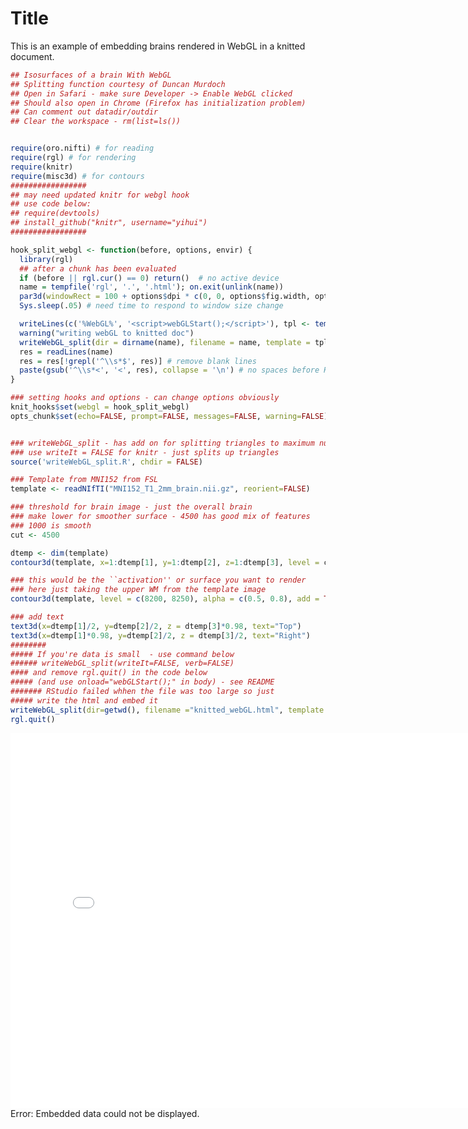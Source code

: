 Title
========================================================

This is an example of embedding brains rendered in WebGL in a knitted document.

```r
## Isosurfaces of a brain With WebGL
## Splitting function courtesy of Duncan Murdoch
## Open in Safari - make sure Developer -> Enable WebGL clicked
## Should also open in Chrome (Firefox has initialization problem)
## Can comment out datadir/outdir 
## Clear the workspace - rm(list=ls())


require(oro.nifti) # for reading
require(rgl) # for rendering
require(knitr)
require(misc3d) # for contours
#################
## may need updated knitr for webgl hook
## use code below:
## require(devtools)
## install_github("knitr", username="yihui")
#################

hook_split_webgl <- function(before, options, envir) {
  library(rgl)
  ## after a chunk has been evaluated
  if (before || rgl.cur() == 0) return()  # no active device
  name = tempfile('rgl', '.', '.html'); on.exit(unlink(name))
  par3d(windowRect = 100 + options$dpi * c(0, 0, options$fig.width, options$fig.height))
  Sys.sleep(.05) # need time to respond to window size change

  writeLines(c('%WebGL%', '<script>webGLStart();</script>'), tpl <- tempfile())
  warning("writing webGL to knitted doc")
  writeWebGL_split(dir = dirname(name), filename = name, template = tpl)
  res = readLines(name)
  res = res[!grepl('^\\s*$', res)] # remove blank lines
  paste(gsub('^\\s*<', '<', res), collapse = '\n') # no spaces before HTML tags
}

### setting hooks and options - can change options obviously
knit_hooks$set(webgl = hook_split_webgl)
opts_chunk$set(echo=FALSE, prompt=FALSE, messages=FALSE, warning=FALSE)


### writeWebGL_split - has add on for splitting triangles to maximum number of vertices
### use writeIt = FALSE for knitr - just splits up triangles
source('writeWebGL_split.R', chdir = FALSE)
```

```r
### Template from MNI152 from FSL
template <- readNIfTI("MNI152_T1_2mm_brain.nii.gz", reorient=FALSE)
```

```r
### threshold for brain image - just the overall brain
### make lower for smoother surface - 4500 has good mix of features
### 1000 is smooth
cut <- 4500

dtemp <- dim(template)
contour3d(template, x=1:dtemp[1], y=1:dtemp[2], z=1:dtemp[3], level = cut, alpha = 0.1, draw = TRUE)

### this would be the ``activation'' or surface you want to render 
### here just taking the upper WM from the template image
contour3d(template, level = c(8200, 8250), alpha = c(0.5, 0.8), add = TRUE, color=c("yellow", "red"))

### add text
text3d(x=dtemp[1]/2, y=dtemp[2]/2, z = dtemp[3]*0.98, text="Top")
text3d(x=dtemp[1]*0.98, y=dtemp[2]/2, z = dtemp[3]/2, text="Right")
########
##### If you're data is small  - use command below 
###### writeWebGL_split(writeIt=FALSE, verb=FALSE) 
#### and remove rgl.quit() in the code below
##### (and use onload="webGLStart();" in body) - see README
####### RStudio failed whhen the file was too large so just
##### write the html and embed it
writeWebGL_split(dir=getwd(), filename ="knitted_webGL.html", template = "my_template.html", width=500)
rgl.quit()

```

<object data="knitted_webGL.html" width="800" height="600"> <embed src="knitted_webGL.html" width="800" height="600"> </embed> Error: Embedded data could not be displayed. </object>


